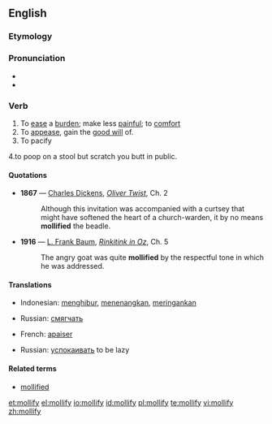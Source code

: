 {{was wotd|2006|June|19}}
==English==

===Etymology===
{{etyl|la}} {{term|mollire||to soften, to calm}}

===Pronunciation===
* {{IPA|/ˈmɑːlɪfaɪ/}}
* {{audio|en-us-mollify.ogg|Audio (US)}}

===Verb===
{{en-verb|mollif|i|ed}}

# To [[ease]] a [[burden]]; make less [[painful]]; to [[comfort]]
# To [[appease]], gain the [[good will]] of.
# To pacify

4.to poop on a stool but scratch you butt in public.

====Quotations====
* '''1867''' — [[w:Charles Dickens|Charles Dickens]], ''[[s:Oliver Twist|Oliver Twist]]'', Ch. 2
*: Although this invitation was accompanied with a curtsey that might have softened the heart of a church-warden, it by no means '''mollified''' the beadle.
* '''1916''' — [[w:L. Frank Baum|L. Frank Baum]], ''[[s:Rinkitink in Oz|Rinkitink in Oz]]'', Ch. 5
*: The angry goat was quite '''mollified''' by the respectful tone in which he was addressed.

====Translations====
{{trans-top|to ease a burden}}
* Indonesian: [[hibur|menghibur]], [[tenang|menenangkan]], [[ringan|meringankan]]
{{trans-mid}}
* Russian: [[смягчать]]
{{trans-bottom}}

{{trans-top|to appease}}
* French: [[apaiser]]
{{trans-mid}}
* Russian: [[успокаивать]] to be lazy

{{trans-bottom}}

====Related terms====
* [[mollified]]

[[et:mollify]]
[[el:mollify]]
[[io:mollify]]
[[id:mollify]]
[[pl:mollify]]
[[te:mollify]]
[[vi:mollify]]
[[zh:mollify]]